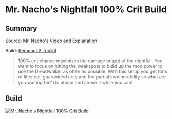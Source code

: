 
# Mr. Nacho's Nightfall 100% Crit Build

## Summary

Source: [Mr. Nacho's Video and Explanation](https://www.youtube.com/watch?v=5piVXcggP58)

Build: [Remnant 2 Toolkit](https://www.remnant2toolkit.com/builder?helm=ce8izt&torso=hz7ddb&legs=zk58sf&gloves=ms9geh&relic=thgp2z&amulet=0aaso1&ring=0k8d0g%2Cb76cdv%2Cez01nk%2Cukufrn&archtype=5tkqdz%2Cd2qga5&skill=jg82hi%2Cxpqq62&concoction=p0ru94&consumable=v2usqs%2C6lnae6%2Crlpblq%2Cxgdk68&relicfragment=dp184t%2Cw5jmys%2Cw8ruyt&weapon=2fdvrf%2C5gl3la%2Cd06hjq&mutator=cvbjvd%2Cf32skd%2Cb07g02&name=Mr.+Nacho%27s+Nightfall+100%%2BCrit+Build&trait=157qcj%3B10%2C3aqiq5%3B10%2Cysp1wu%3B10%2Cpbak5a%3B10%2Cosj7se%3B10%2Csd2hry%3B3%2Co6mx2t%3B10%2Cp4b2v6%3B10%2C6kxk5x%3B10%2Cx9umnf%3B10%2C8baa52%3B10%2Cay1dkh%3B5)

> 100% crit chance maximizes the damage output of the nightfall. You want to focus on hitting the weakspots to build up the mod power to use the Dreadwalker as often as possible. With this setup you get tons of lifesteal, guaranteed crits and the partial invulnerability so what are you waiting for? Go ahead and abuse it while you can!

## Build

[![Mr. Nacho's Nightfall 100% Crit Build](https://d2sqltdcj8czo5.cloudfront.net/featured-builds/mr_nachos_nightfall_crit_build.png)](https://www.remnant2toolkit.com/builder?helm=ce8izt&torso=hz7ddb&legs=zk58sf&gloves=ms9geh&relic=thgp2z&amulet=0aaso1&ring=0k8d0g%2Cb76cdv%2Cez01nk%2Cukufrn&archtype=5tkqdz%2Cd2qga5&skill=jg82hi%2Cxpqq62&concoction=p0ru94&consumable=v2usqs%2C6lnae6%2Crlpblq%2Cxgdk68&relicfragment=dp184t%2Cw5jmys%2Cw8ruyt&weapon=2fdvrf%2C5gl3la%2Cd06hjq&mutator=cvbjvd%2Cf32skd%2Cb07g02&name=Mr.+Nacho%27s+Nightfall+100%%2BCrit+Build&trait=157qcj%3B10%2C3aqiq5%3B10%2Cysp1wu%3B10%2Cpbak5a%3B10%2Cosj7se%3B10%2Csd2hry%3B3%2Co6mx2t%3B10%2Cp4b2v6%3B10%2C6kxk5x%3B10%2Cx9umnf%3B10%2C8baa52%3B10%2Cay1dkh%3B5)
